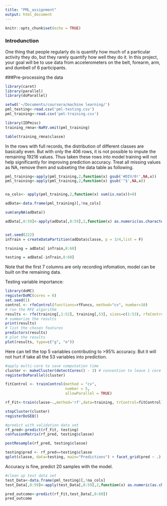 ```yaml
---
title: "PML_assignment"
output: html_document
---
```


```r
knitr::opts_chunk$set(echo = TRUE)
```

### Introdunction
One thing that people regularly do is quantify how much of a particular activity they do, but they rarely quantify how well they do it. In this project, your goal will be to use data from accelerometers on the belt, forearm, arm, and dumbell of 6 participants.

###Pre-processing the data


```r
library(caret)
library(parallel)
library(doParallel)

setwd('~/Documents/coursera/machine learning/')
pml_testing<-read.csv('pml-testing.csv')
pml_training<-read.csv('pml-training.csv')

library(IDPmisc)
training_rmna<-NaRV.omit(pml_training)

table(training_rmna$classe)
```


In the rows with full records, the distribution of different classes are basically even. But with only the 406 rows, it is not possible to impute the remaining 19216 values. Thus taken these rows into model training will not help significantly for improving prediction accuracy.
Treat all missing values as NA, remove them and subseting the data table as following.



```r

pml_training<-apply(pml_training,2,function(x) gsub('#DIV/0!',NA,x))
pml_training<-apply(pml_training,2,function(x) gsub('^$',NA,x))


na_cols<- apply(pml_training,2,function(x) sum(is.na(x))>0)

adData<-data.frame(pml_training)[,!na_cols]

sum(anyNA(adData))

adData[,8:59]<-apply(adData[,8:59],2,function(x) as.numeric(as.character(x)))


set.seed(222)
inTrain = createDataPartition(adData$classe, p = 3/4,list = F)

training = adData[ inTrain,8:60]

testing = adData[-inTrain,8:60]
```


Note that the first 7 columns are only recording infomation, model can be built on the remaining data.

Testing variable importance:

```r

library(doMC)
registerDoMC(cores = 6)
set.seed(1)
control <- rfeControl(functions=rfFuncs, method="cv", number=10)
# run the RFE algorithm
results <- rfe(training[,1:52], training[,53], sizes=c(1:53), rfeControl=control)
# summarize the results
print(results)
# list the chosen features
predictors(results)
# plot the results
plot(results, type=c("g", "o"))

```

Here can tell the top 5 variables contributing to >95% accuracy. But it will not hurt if take all the 53 variables into prediction.

```r
#apply multi-core to save computation time
cluster <- makeCluster(detectCores() - 3) # convention to leave 1 core for OS
registerDoParallel(cluster)

fitControl <- trainControl(method = "cv",
                           number = 5,
                           allowParallel = TRUE)

rf_Fit<-train(classe~.,method='rf',data=training, trControl=fitControl)

stopCluster(cluster)
registerDoSEQ()

#predict with validation data set
rf_pred<-predict(rf_Fit, testing)
confusionMatrix(rf_pred, testing$classe)

postResample(rf_pred, testing$classe)

testing$pred <- rf_pred==testing$classe
qplot(classe, data=testing, main="Predictions") + facet_grid(pred ~ .)

```

Accuracy is fine, predict 20 samples with the model.

```r
#clean up test data set
test_Data<-data.frame(pml_testing)[,!na_cols]
test_Data[,8:59]<-apply(test_Data[,8:59],2,function(x) as.numeric(as.character(x)))

pred_outcome<-predict(rf_Fit,test_Data[,8:60])
pred_outcome
```
